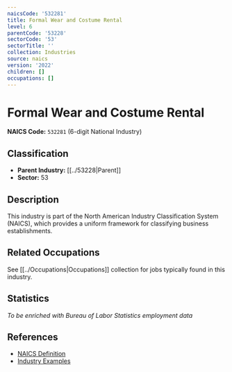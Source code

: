 ```yaml
---
naicsCode: '532281'
title: Formal Wear and Costume Rental
level: 6
parentCode: '53228'
sectorCode: '53'
sectorTitle: ''
collection: Industries
source: naics
version: '2022'
children: []
occupations: []
---
```

# Formal Wear and Costume Rental

**NAICS Code:** `532281` (6-digit National Industry)

## Classification

- **Parent Industry:** [[../53228|Parent]]
- **Sector:** 53

## Description

This industry is part of the North American Industry Classification System (NAICS), which provides a uniform framework for classifying business establishments.

## Related Occupations

See [[../Occupations|Occupations]] collection for jobs typically found in this industry.

## Statistics

*To be enriched with Bureau of Labor Statistics employment data*

## References

- [NAICS Definition](https://www.census.gov/naics/)
- [Industry Examples](https://www.census.gov/naics/2022NAICS/)
